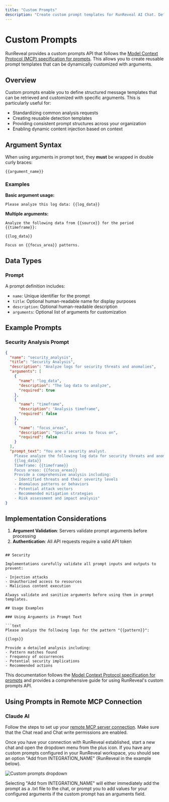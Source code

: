 ```yaml
---
title: "Custom Prompts"
description: "Create custom prompt templates for RunReveal AI Chat. Define reusable analysis requests and detection templates with dynamic argument injection."
---
```


# Custom Prompts

RunReveal provides a custom prompts API that follows the [Model Context Protocol (MCP) specification for prompts](https://modelcontextprotocol.io/specification/2025-06-18/server/prompts). This allows you to create reusable prompt templates that can be dynamically customized with arguments.

## Overview

Custom prompts enable you to define structured message templates that can be retrieved and customized with specific arguments. This is particularly useful for:

- Standardizing common analysis requests
- Creating reusable detection templates
- Providing consistent prompt structures across your organization
- Enabling dynamic content injection based on context


## Argument Syntax

When using arguments in prompt text, they **must** be wrapped in double curly braces:

```
{{argument_name}}
```

### Examples

**Basic argument usage:**
```text
Please analyze this log data: {{log_data}}
```

**Multiple arguments:**
```text
Analyze the following data from {{source}} for the period {{timeframe}}:

{{log_data}}

Focus on {{focus_area}} patterns.
```

## Data Types

### Prompt

A prompt definition includes:

- `name`: Unique identifier for the prompt
- `title`: Optional human-readable name for display purposes
- `description`: Optional human-readable description
- `arguments`: Optional list of arguments for customization

## Example Prompts

### Security Analysis Prompt

```json
{
  "name": "security_analysis",
  "title": "Security Analysis",
  "description": "Analyze logs for security threats and anomalies",
  "arguments": [
    {
      "name": "log_data",
      "description": "The log data to analyze",
      "required": true
    },
    {
      "name": "timeframe",
      "description": "Analysis timeframe",
      "required": false
    },
    {
      "name": "focus_areas",
      "description": "Specific areas to focus on",
      "required": false
    }
  ],
  "prompt_text": "You are a security analyst. 
    Please analyze the following log data for security threats and anomalies:
    {{log_data}}
    Timeframe: {{timeframe}}
    Focus areas: {{focus_areas}}
    Provide a comprehensive analysis including:
    - Identified threats and their severity levels
    - Anomalous patterns or behaviors
    - Potential attack vectors
    - Recommended mitigation strategies
    - Risk assessment and impact analysis"
}
```




## Implementation Considerations

1. **Argument Validation**: Servers validate prompt arguments before processing
2. **Authentication**: All API requests require a valid API token
```

## Security

Implementations carefully validate all prompt inputs and outputs to prevent:

- Injection attacks
- Unauthorized access to resources
- Malicious content execution

Always validate and sanitize arguments before using them in prompt templates.

## Usage Examples

### Using Arguments in Prompt Text

```text
Please analyze the following logs for the pattern "{{pattern}}":

{{logs}}

Provide a detailed analysis including:
- Pattern matches found
- Frequency of occurrences
- Potential security implications
- Recommended actions
```

This documentation follows the [Model Context Protocol specification for prompts](https://modelcontextprotocol.io/specification/2025-06-18/server/prompts) and provides a comprehensive guide for using RunReveal's custom prompts API.

## Using Prompts in Remote MCP Connection

### Claude AI

Follow the steps to set up your [remote MCP server connection](./model-context-protocol). Make sure that the Chat read and Chat write permissions are enabled.

Once you have your connection with RunReveal established, start a new chat and open the dropdown menu from the plus icon. If you have any custom prompts configured in your RunReveal workspace, you should see an option "Add from INTEGRATION_NAME" (RunReveal in the example below).

![Custom prompts dropdown](/custom-prompts-dropdown.png)

Selecting "Add from INTEGRATION_NAME" will either immediately add the prompt as a .txt file to the chat, or prompt you to add values for your configured arguments if the custom prompt has an arguments field. 